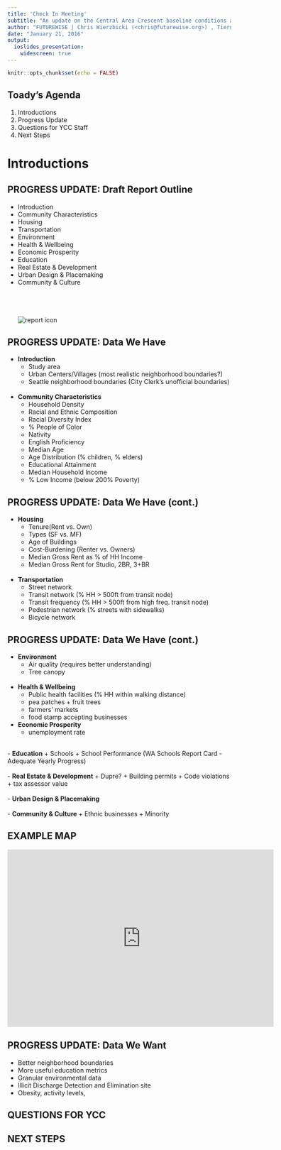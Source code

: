 ```yaml
---
title: 'Check In Meeting'
subtitle: "An update on the Central Area Crescent baseline conditions analysis"
author: "FUTUREWISE | Chris Wierzbicki (<chris@futurewise.org>) , Tiernan Martin (<tiernan@futurewise.org>) "
date: "January 21, 2016"
output:
  ioslides_presentation:
    widescreen: true
---
```


```r
knitr::opts_chunk$set(echo = FALSE)
```

## Toady's Agenda

1. Introductions
2. Progress Update
3. Questions for YCC Staff
4. Next Steps

# Introductions


## PROGRESS UPDATE: Draft Report Outline {.columns-2}
- Introduction
- Community Characteristics 
- Housing
- Transportation
- Environment
- Health & Wellbeing
- Economic Prosperity
- Education
- Real Estate & Development
- Urban Design & Placemaking 
- Community & Culture  
<br>  
<br>  
  ![report icon](images/report-with-charts-icon.png)


## PROGRESS UPDATE: Data We Have {.columns-2}
- **Introduction**
    + Study area
    + Urban Centers/Villages (most realistic neighborhood boundaries?)
    + Seattle neighborhood boundaries (City Clerk's unofficial boundaries)
 <br>
 <br>
- **Community Characteristics**
    + Household Density
    + Racial and Ethnic Composition
    + Racial Diversity Index
    + % People of Color
    + Nativity
    + English Proficiency
    + Median Age
    + Age Distribution (% children, % elders)
    + Educational Attainment
    + Median Household Income
    + % Low Income (below 200% Poverty)
 
## PROGRESS UPDATE: Data We Have (cont.) {.columns-2}

- **Housing**
    + Tenure(Rent vs. Own)
    + Types (SF vs. MF)
    + Age of Buildings
    + Cost-Burdening (Renter vs. Owners)
    + Median Gross Rent as % of HH Income
    + Median Gross Rent for Studio, 2BR, 3+BR
 <br>
 <br>
- **Transportation**
    + Street network
    + Transit network (% HH > 500ft from transit node)
    + Transit frequency (% HH > 500ft from high freq. transit node)
    + Pedestrian network (% streets with sidewalks)
    + Bicycle network

## PROGRESS UPDATE: Data We Have (cont.) {.columns-2}

- **Environment**
    + Air quality (requires better understanding)
    + Tree canopy
<br>
<br>
- **Health & Wellbeing**
    + Public health facilities (% HH within walking distance)
    + pea patches + fruit trees
    + farmers' markets
    + food stamp accepting businesses
<br>
- **Economic Prosperity**
    + unemployment rate
    
<br>
- **Education**
    + Schools
    + School Performance (WA Schools Report Card - Adequate Yearly Progress)
<br>
<br>
- **Real Estate & Development**
    + Dupre?
    + Building permits
    + Code violations
    + tax assessor value
<br>
<br>
- **Urban Design & Placemaking**
<br>
<br>
- **Community & Culture**
    + Ethnic businesses
    + Minority 
    
  
## EXAMPLE MAP {}

<div class="columns-2">

<iframe  title="Median Household Income" width="600" height="400" src="http://tiernanmartin.github.io/FW-YCC-Baseline-Conditions/4_webcontent/html/lflt_medHhInc.html" frameborder="0" allowfullscreen></iframe>

</div>

## PROGRESS UPDATE: Data We Want

- Better neighborhood boundaries
- More useful education metrics
- Granular environmental data
- Illicit Discharge Detection and Elimination site
- Obesity, activity levels, 

## QUESTIONS FOR YCC


## NEXT STEPS